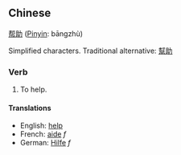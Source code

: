 ==Chinese==
[[帮]][[助]] ([[Pinyin]]: bāngzhù)

Simplified characters.  Traditional alternative: [[幫助]]

===Verb===
# To help.

====Translations====
*English: [[help]]
*French: [[aide]] ''f''
*German: [[Hilfe]] ''f''